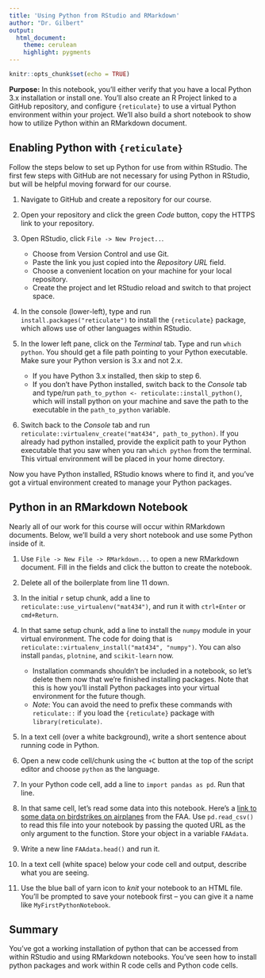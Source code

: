 ```yaml
---
title: 'Using Python from RStudio and RMarkdown'
author: "Dr. Gilbert"
output:
  html_document:
    theme: cerulean
    highlight: pygments
---
```


```r
knitr::opts_chunk$set(echo = TRUE)
```

**Purpose:** In this notebook, you'll either verify that you have a local Python 3.x installation or install one. You'll also create an R Project linked to a GitHub repository, and configure `{reticulate}` to use a virtual Python environment within your project. We'll also build a short notebook to show how to utilize Python within an RMarkdown document.

## Enabling Python with `{reticulate}`

Follow the steps below to set up Python for use from within RStudio. The first few steps with GitHub are not necessary for using Python in RStudio, but will be helpful moving forward for our course.

1. Navigate to GitHub and create a repository for our course.
2. Open your repository and click the green *Code* button, copy the HTTPS link to your repository.
3. Open RStudio, click `File -> New Project..`.

    + Choose from Version Control and use Git.
    + Paste the link you just copied into the *Repository URL* field.
    + Choose a convenient location on your machine for your local repository.
    + Create the project and let RStudio reload and switch to that project space.
4. In the console (lower-left), type and run `install.packages("reticulate")` to install the `{reticulate}` package, which allows use of other languages within RStudio.
5. In the lower left pane, click on the *Terminal* tab. Type and run `which python`. You should get a file path pointing to your Python executable. Make sure your Python version is 3.x and not 2.x.

    + If you have Python 3.x installed, then skip to step 6.
    + If you don't have Python installed, switch back to the *Console* tab and type/run `path_to_python <- reticulate::install_python()`, which will install python on your machine and save the path to the executable in the `path_to_python` variable.
  
6. Switch back to the *Console* tab and run `reticulate::virtualenv_create("mat434", path_to_python)`. If you already had python installed, provide the explicit path to your Python executable that you saw when you ran `which python` from the terminal. This virtual environment will be placed in your home directory.

Now you have Python installed, RStudio knows where to find it, and you've got a virtual environment created to manage your Python packages.

## Python in an RMarkdown Notebook

Nearly all of our work for this course will occur within RMarkdown documents. Below, we'll build a very short notebook and use some Python inside of it.

1. Use `File -> New File -> RMarkdown...` to open a new RMarkdown document. Fill in the fields and click the button to create the notebook.
2. Delete all of the boilerplate from line 11 down.
3. In the initial `r` setup chunk, add a line to `reticulate::use_virtualenv("mat434")`, and run it with `ctrl+Enter` or `cmd+Return`.
4. In that same setup chunk, add a line to install the `numpy` module in your virtual environment. The code for doing that is `reticulate::virtualenv_install("mat434", "numpy")`.  You can also install `pandas`, `plotnine`, and `scikit-learn` now.

    + Installation commands shouldn't be included in a notebook, so let's delete them now that we're finished installing packages. Note that this is how you'll install Python packages into your virtual environment for the future though.
    + *Note*: You can avoid the need to prefix these commands with `reticulate::` if you load the `{reticulate}` package with `library(reticulate)`.

5. In a text cell (over a white background), write a short sentence about running code in Python.
6. Open a new code cell/chunk using the `+C` button at the top of the script editor and choose `python` as the language. 
7. In your Python code cell, add a line to `import pandas as pd`. Run that line.
8. In that same cell, let's read some data into this notebook. Here's a [link to some data on birdstrikes on airplanes](https://raw.githubusercontent.com/agmath/agmath.github.io/master/data/classification/faa_birdstrikes.csv) from the FAA. Use `pd.read_csv()` to read this file into your notebook by passing the quoted URL as the only argument to the function. Store your object in a variable `FAAdata`.
9. Write a new line `FAAdata.head()` and run it.
10. In a text cell (white space) below your code cell and output, describe what you are seeing.
11. Use the blue ball of yarn icon to *knit* your notebook to an HTML file. You'll be prompted to save your notebook first -- you can give it a name like `MyFirstPythonNotebook`.

## Summary

You've got a working installation of python that can be accessed from within RStudio and using RMarkdown notebooks. You've seen how to install python packages and work within R code cells and Python code cells.
